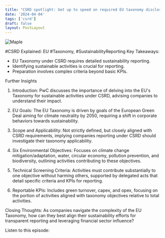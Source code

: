 ```yaml
---
title: "CSRD spotlight: Get up to speed on required EU taxonomy disclosures"
date: '2024-04-04'
tags: ['csrd']
draft: false
layout: PostLayout
---
```


<div className="flex justify-center">
  <div className="my-1 w-full px-2 xl:my-1 xl:w-1/2 xl:px-2">
    <img src="https://willpolesa.pythonanywhere.com/static/podcast_thumbnails/recqlP9FGJaG9iHwEpodcast_thumbnail.png" alt="Maple" className="mx-auto h-58 w-auto" />
  </div>
</div>

#CSRD Explained: EU #Taxonomy, #SustainabilityReporting
Key Takeaways:
- EU Taxonomy under CSRD requires detailed sustainability reporting.
- Identifying sustainable activities is crucial for reporting.
- Preparation involves complex criteria beyond basic KPIs.

Further Insights
1. Introduction:
PwC discusses the importance of delving into the EU's Taxonomy for sustainable activities under CSRD, advising companies to understand their impact.

2. EU Goals:
The EU Taxonomy is driven by goals of the European Green Deal aiming for climate neutrality by 2050, requiring a shift in corporate behaviors towards sustainability.

3. Scope and Applicability:
Not strictly defined, but closely aligned with CSRD requirements, implying companies reporting under CSRD should investigate their taxonomy applicability.

4. Six Environmental Objectives:
Focuses on climate change mitigation/adaptation, water, circular economy, pollution prevention, and biodiversity, outlining activities contributing to these objectives.

5. Technical Screening Criteria:
Activities must contribute substantially to one objective without harming others, supported by delegated acts that detail specific criteria and KPIs for reporting.

6. Reportable KPIs:
Includes green turnover, capex, and opex, focusing on the portion of activities aligned with taxonomy objectives relative to total activities.

Closing Thoughts:
As companies navigate the complexity of the EU Taxonomy, how can they best align their sustainability efforts for transparent reporting and leveraging financial sector influence?

Listen to this episode:
